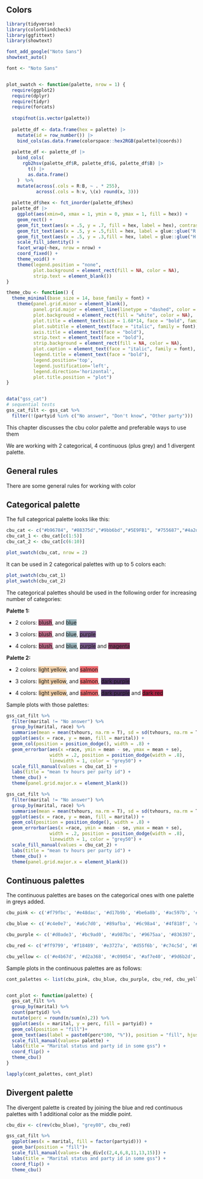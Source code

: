 ## Colors

```r
library(tidyverse)
library(colorblindcheck)
library(ggfittext)
library(showtext)

font_add_google("Noto Sans")
showtext_auto()

font <- "Noto Sans"


plot_swatch <- function(palette, nrow = 1) {
  require(ggplot2)
  require(dplyr)
  require(tidyr)
  require(forcats)
  
  stopifnot(is.vector(palette))
  
  palette_df <- data.frame(hex = palette) |>
    mutate(id = row_number()) |>
    bind_cols(as.data.frame(colorspace::hex2RGB(palette)@coords))
  
  palette_df <- palette_df |>
    bind_cols(
      rgb2hsv(palette_df$R, palette_df$G, palette_df$B) |> 
        t() |> 
        as.data.frame()
    )  %>%
    mutate(across(.cols = R:B, ~ . * 255),
           across(.cols = h:v, \(x) round(x, 3)))
  
  palette_df$hex <- fct_inorder(palette_df$hex)
  palette_df |>
    ggplot(aes(xmin=0, xmax = 1, ymin = 0, ymax = 1, fill = hex)) +
    geom_rect() +
    geom_fit_text(aes(x = .5, y = .7, fill = hex, label = hex), contrast = TRUE, inherit.aes = FALSE, fontface = "bold") +
    geom_fit_text(aes(x = .5, y = .5,fill = hex, label = glue::glue("R: {palette_df$R} G: {palette_df$G} B: {palette_df$B}")), contrast = T, inherit.aes = F, fontface = "bold") +
    geom_fit_text(aes(x = .5, y = .3,fill = hex, label = glue::glue("H: {palette_df$h} S: {palette_df$s} V: {palette_df$v}")), contrast = T, inherit.aes = F, fontface = "bold") +
    scale_fill_identity() +
    facet_wrap(~hex, nrow = nrow) +
    coord_fixed() +
    theme_void() +
    theme(legend.position = "none",
          plot.background = element_rect(fill = NA, color = NA),
          strip.text = element_blank())
}

theme_cbu <- function() {
  theme_minimal(base_size = 14, base_family = font) +
    theme(panel.grid.minor = element_blank(),
          panel.grid.major = element_line(linetype = "dashed", color = "grey80"),
          plot.background = element_rect(fill = "white", color = NA),
          plot.title = element_text(size = 1.68*14, face = "bold", family = font),
          plot.subtitle = element_text(face = "italic", family = font),
          axis.title = element_text(face = "bold"),
          strip.text = element_text(face = "bold"),
          strip.background = element_rect(fill = NA, color = NA),
          plot.caption = element_text(face = "italic", family = font),
          legend.title = element_text(face = "bold"),
          legend.position='top', 
          legend.justification='left',
          legend.direction='horizontal',
          plot.title.position = "plot")
}


data("gss_cat")
# sequential tests
gss_cat_filt <- gss_cat %>%
  filter(!(partyid %in% c("No answer", "Don't know", "Other party")))
```

This chapter discusses the cbu color palette and preferable ways to use them

We are working with 2 categorical, 4 continuous (plus grey) and 1 divergent palette.

## General rules

There are some general rules for working with color

## Categorical palette

The full categorical palette looks like this:

```r
cbu_cat <- c("#b96784", "#88375d","#9bb6bd","#5E9FB1", "#755687","#4a2d5e", "#eb676c","#aa2041", "#f2d1ab", "#dd9d38")
cbu_cat_1 <- cbu_cat[c(1:5)]
cbu_cat_2 <- cbu_cat[c(6:10)]

plot_swatch(cbu_cat, nrow = 2)
```

It can be used in 2 categorical palettes with up to 5 colors each:

```r
plot_swatch(cbu_cat_1)
plot_swatch(cbu_cat_2)
```

The categorical palettes should be used in the following order for increasing number of categories:

**Palette 1:**

-   2 colors: [ blush ]{style="background-color: #b96784;"}, and [ blue ]{style="background-color: #9bb6bd;"}

-   3 colors: [ blush ]{style="background-color: #b96784;"}, and [ blue ]{style="background-color: #9bb6bd;"}, [ purple ]{style="background-color: #755687;"}

-   4 colors: [ blush ]{style="background-color: #b96784;"}, and [ blue ]{style="background-color: #9bb6bd;"}, [ purple ]{style="background-color: #755687;"} and [ magenta ]{style="background-color: #88375d;"}

**Palette 2:**

-   2 colors: [ light yellow ]{style="background-color: #f2d1ab;"}, and [ salmon ]{style="background-color: #eb676c;"}

-   3 colors: [ light yellow ]{style="background-color: #f2d1ab;"}, and [ salmon ]{style="background-color: #eb676c;"}, [ dark purple ]{style="background-color: #4a2d5e;"}

-   4 colors: [ light yellow ]{style="background-color: #f2d1ab;"}, and [ salmon ]{style="background-color: #eb676c;"}, [ dark purple ]{style="background-color: #4a2d5e;"} and [ dark red ]{style="background-color: #aa2041;"}

Sample plots with those palettes:

```r
gss_cat_filt %>% 
  filter(marital != "No answer") %>% 
  group_by(marital, race) %>% 
  summarise(mean = mean(tvhours, na.rm = T), sd = sd(tvhours, na.rm = T), se = sd/sqrt(n())) %>% 
  ggplot(aes(x = race, y = mean, fill = marital)) +
  geom_col(position = position_dodge(), width = .8) + 
  geom_errorbar(aes(x =race, ymin = mean - se, ymax = mean + se),
                width = .2, position = position_dodge(width = .8),
                linewidth = 1, color = "grey50") + 
  scale_fill_manual(values = cbu_cat_1) + 
  labs(title = "mean tv hours per party id") +
  theme_cbu() +
  theme(panel.grid.major.x = element_blank())

gss_cat_filt %>% 
  filter(marital != "No answer") %>% 
  group_by(marital, race) %>% 
  summarise(mean = mean(tvhours, na.rm = T), sd = sd(tvhours, na.rm = T), se = sd/sqrt(n())) %>% 
  ggplot(aes(x = race, y = mean, fill = marital)) +
  geom_col(position = position_dodge(), width = .8) + 
  geom_errorbar(aes(x =race, ymin = mean - se, ymax = mean + se),
                width = .2, position = position_dodge(width = .8),
                linewidth = 1, color = "grey50") + 
  scale_fill_manual(values = cbu_cat_2) + 
  labs(title = "mean tv hours per party id") +
  theme_cbu() +
  theme(panel.grid.major.x = element_blank())
```

## Continuous palettes

The continuous palettes are bases on the categorical ones with one palette in greys added.

```r
cbu_pink <- c('#f79fbc', '#e48dac', '#d17b9b', '#be6a8b', '#ac597b', '#9a486c', '#88375d')

cbu_blue <- c('#c4e0e7', '#a6c7d0', '#89afba', '#6c98a4', '#4f818f', '#306b7b', '#005667')

cbu_purple <- c('#d0ade3', '#bc9ad0', '#a987bc', '#9675aa', '#836397', '#715285', '#5f4174')

cbu_red <- c('#ff9799', '#f18489', '#e3727a', '#d55f6b', '#c74c5d', '#b8384f', '#aa2041')

cbu_yellow <- c('#e4b67d', '#d2a368', '#c09054', '#af7e40', '#9d6b2d', '#8b5a18', '#7a4900')
```

Sample plots in the continuous palettes are as follows:

```r

cont_palettes <- list(cbu_pink, cbu_blue, cbu_purple, cbu_red, cbu_yellow)


cont_plot <- function(palette) {
  gss_cat_filt %>%
  group_by(marital) %>%
  count(partyid) %>%
  mutate(perc = round(n/sum(n),2)) %>%
  ggplot(aes(x = marital, y = perc, fill = partyid)) +
  geom_col(position = "fill")+
  geom_text(aes(label = paste0(perc*100, "%")), position = "fill", hjust = 1.7, fontface = "bold") +
  scale_fill_manual(values= palette) +
  labs(title = "Marital status and party id in some gss") +
  coord_flip() +
  theme_cbu()
}

lapply(cont_palettes, cont_plot)

```

## Divergent palette

The divergent palette is created by joining the blue and red continuous palettes with 1 additional color as the middle point.

```r
cbu_div <- c(rev(cbu_blue), "grey80", cbu_red)

gss_cat_filt %>%
  ggplot(aes(x = marital, fill = factor(partyid))) +
  geom_bar(position = "fill")+
  scale_fill_manual(values= cbu_div[c(2,4,6,8,11,13,15)]) +
  labs(title = "Marital status and party id in some gss") +
  coord_flip() +
  theme_cbu()
```
